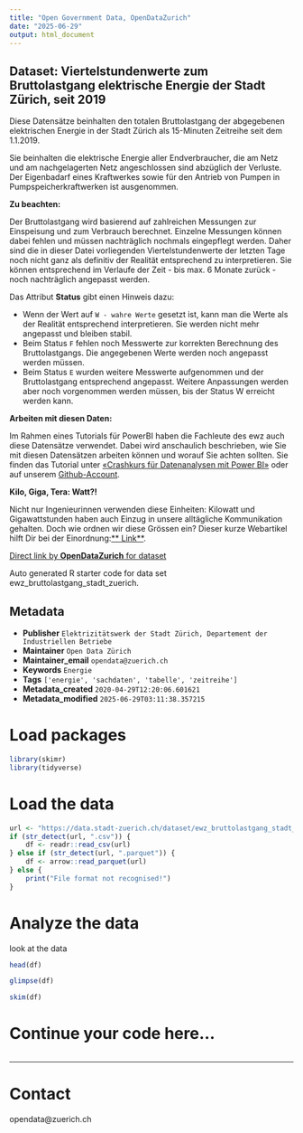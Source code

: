 ```yaml
---
title: "Open Government Data, OpenDataZurich"
date: "2025-06-29"
output: html_document
---
```


## Dataset: Viertelstundenwerte zum Bruttolastgang elektrische Energie der Stadt Zürich, seit 2019


Diese Datensätze beinhalten den totalen Bruttolastgang der abgegebenen elektrischen Energie in der Stadt Zürich als 15-Minuten Zeitreihe seit dem 1.1.2019.

Sie beinhalten die elektrische Energie aller Endverbraucher, die am Netz und am nachgelagerten Netz angeschlossen sind abzüglich der Verluste. Der Eigenbadarf eines Kraftwerkes sowie für den Antrieb von Pumpen in Pumpspeicherkraftwerken ist ausgenommen.


**Zu beachten:**


Der Bruttolastgang wird basierend auf zahlreichen Messungen zur Einspeisung und zum Verbrauch berechnet. Einzelne Messungen können dabei fehlen und müssen nachträglich nochmals eingepflegt werden. Daher sind die in dieser Datei vorliegenden Viertelstundenwerte der letzten Tage noch nicht ganz als definitiv der Realität entsprechend zu interpretieren. Sie können entsprechend im Verlaufe der Zeit - bis max. 6 Monate zurück - noch nachträglich angepasst werden.

Das Attribut **Status** gibt einen Hinweis dazu:

- Wenn der Wert auf `W - wahre Werte` gesetzt ist, kann man die Werte als der Realität entsprechend interpretieren. Sie werden nicht mehr angepasst und bleiben stabil.
- Beim Status `F` fehlen noch Messwerte zur korrekten Berechnung des Bruttolastgangs. Die angegebenen Werte werden  noch angepasst werden müssen.
- Beim Status `E` wurden weitere Messwerte aufgenommen und der Bruttolastgang entsprechend angepasst. Weitere Anpassungen werden aber noch vorgenommen werden müssen, bis der Status W erreicht werden kann.



[]()

**Arbeiten mit diesen Daten:**

Im Rahmen eines Tutorials für PowerBI haben die Fachleute des ewz auch diese Datensätze verwendet. Dabei wird anschaulich beschrieben, wie Sie mit diesen Datensätzen arbeiten können und worauf Sie achten sollten. Sie finden das Tutorial  unter [«Crashkurs für Datenanalysen mit Power BI»](https://opendatazurich.github.io/crashkurs-dataviz-powerbi/#bruttolastgang) oder auf unserem [Github-Account](https://github.com/opendatazurich/crashkurs-dataviz-powerbi).



[]()

**Kilo, Giga, Tera: Watt?!**


Nicht nur Ingenieurinnen verwenden diese Einheiten: Kilowatt und Gigawattstunden haben auch Einzug in unsere alltägliche Kommunikation gehalten. Doch wie ordnen wir diese Grössen ein? Dieser kurze Webartikel hilft Dir bei der Einordnung:[** Link**](https://www.powernewz.ch/2020/kilo-giga-tera-watt/).


[]()



[Direct link by **OpenDataZurich** for dataset](https://data.stadt-zuerich.ch/dataset/ewz_bruttolastgang_stadt_zuerich)

Auto generated R starter code for data set ewz_bruttolastgang_stadt_zuerich.

## Metadata

- **Publisher** `Elektrizitätswerk der Stadt Zürich, Departement der Industriellen Betriebe`
- **Maintainer** `Open Data Zürich`
- **Maintainer_email** `opendata@zuerich.ch`
- **Keywords** `Energie`
- **Tags** `['energie', 'sachdaten', 'tabelle', 'zeitreihe']`
- **Metadata_created** `2020-04-29T12:20:06.601621`
- **Metadata_modified** `2025-06-29T03:11:38.357215`


# Load packages

```r
library(skimr)
library(tidyverse)
```

# Load the data

```r
url <- "https://data.stadt-zuerich.ch/dataset/ewz_bruttolastgang_stadt_zuerich/download/2023_ewz_bruttolastgang.csv"
if (str_detect(url, ".csv")) {
    df <- readr::read_csv(url)
} else if (str_detect(url, ".parquet")) {
    df <- arrow::read_parquet(url)
} else {
    print("File format not recognised!")
}
```

# Analyze the data

look at the data
```r
head(df)
```

```r
glimpse(df)
```

```r
skim(df)
```

# Continue your code here...

```r

```

------------------------------------------------------------------------

# Contact

opendata@zuerich.ch
